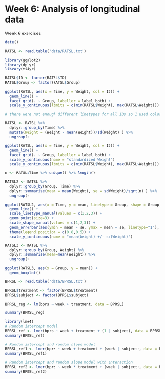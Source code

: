 # Week 6: Analysis of longitudinal data  

Week 6 exercises

```r
date()
```

```r
RATSL <- read.table('data/RATSL.txt')

library(ggplot2)
library(dplyr)
library(tidyr)

RATSL$ID <- factor(RATSL$ID)
RATSL$Group <- factor(RATSL$Group)

ggplot(RATSL, aes(x = Time, y = Weight, col = ID)) +
  geom_line() +
  facet_grid(. ~ Group, labeller = label_both) +
  scale_y_continuous(limits = c(min(RATSL$Weight), max(RATSL$Weight)))

# there were not enough different linetypes for all IDs so I used colors instead
```


```r
RATSL <- RATSL %>%
  dplyr::group_by(Time) %>%
  mutate(Weight = (Weight - mean(Weight))/sd(Weight) ) %>%
  ungroup()

ggplot(RATSL, aes(x = Time, y = Weight, col = ID)) +
  geom_line() +
  facet_grid(. ~ Group, labeller = label_both) +
  scale_y_continuous(name = "standardized Weight")
  scale_y_continuous(limits = c(min(RATSL$Weight), max(RATSL$Weight)))
```

```r
n <- RATSL$Time %>% unique() %>% length()

RATSL2 <- RATSL %>%
  dplyr::group_by(Group, Time) %>%
  dplyr::summarise(mean = mean(Weight), se = sd(Weight)/sqrt(n) ) %>%
  ungroup()

ggplot(RATSL2, aes(x = Time, y = mean, linetype = Group, shape = Group)) +
  geom_line() +
  scale_linetype_manual(values = c(1,2,3)) +
  geom_point(size=3) +
  scale_shape_manual(values = c(1,2,3)) +
  geom_errorbar(aes(ymin = mean - se, ymax = mean + se, linetype="1"), width=0.3) +
  theme(legend.position = c(0.8,0.5)) +
  scale_y_continuous(name = "mean(Weight) +/- se(Weight)")
```
```r
RATSL3 <- RATSL %>%
  dplyr::group_by(Group, Weight) %>%
  dplyr::summarise(mean=mean(Weight)) %>%
  ungroup()

ggplot(RATSL3, aes(x = Group, y = mean)) +
  geom_boxplot() 
```
```r
BPRSL <- read.table('data/BPRSL.txt')

BPRSL$treatment <- factor(BPRSL$treatment)
BPRSL$subject <- factor(BPRSL$subject)

BPRSL_reg <- lm(bprs ~ week + treatment, data = BPRSL)

summary(BPRSL_reg)
```

```r
library(lme4)
# Random intercept model
BPRSL_ref <- lmer(bprs ~ week + treatment + (1 | subject), data = BPRSL, REML = FALSE)
summary(BPRSL_ref)
```

```r
# Random intercept and random slope model
BPRSL_ref1 <- lmer(bprs ~ week + treatment + (week | subject), data = BPRSL, REML = FALSE)
summary(BPRSL_ref1)
```

```r
# Random intercept and random slope model with interaction
BPRSL_ref2 <- lmer(bprs ~ week * treatment + (week | subject), data = BPRSL, REML = FALSE)
summary(BPRSL_ref2)
```
